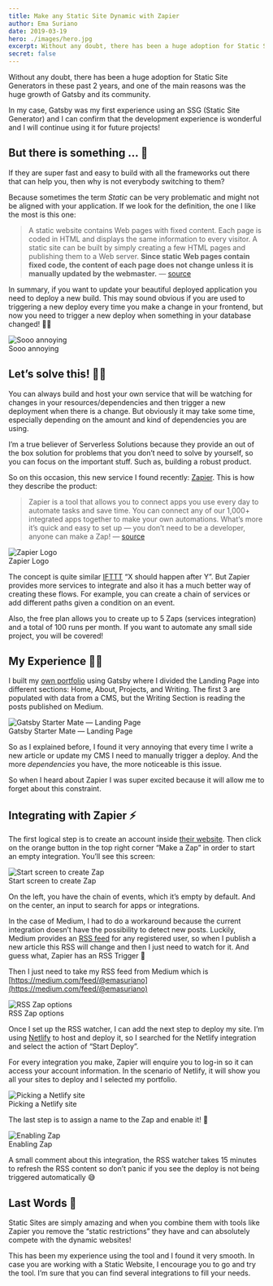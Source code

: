 ```yaml
---
title: Make any Static Site Dynamic with Zapier
author: Ema Suriano
date: 2019-03-19
hero: ./images/hero.jpg
excerpt: Without any doubt, there has been a huge adoption for Static Site Generators in these past 2 years, and one of the main reasons was the huge growth of Gatsby and its community.
secret: false
---
```


Without any doubt, there has been a huge adoption for Static Site Generators in these past 2 years, and one of the main reasons was the huge growth of Gatsby and its community.

In my case, Gatsby was my first experience using an SSG (Static Site Generator) and I can confirm that the development experience is wonderful and I will continue using it for future projects!

## But there is something … 🤔

If they are super fast and easy to build with all the frameworks out there that can help you, then why is not everybody switching to them?

Because sometimes the term _Static_ can be very problematic and might not be aligned with your application. If we look for the definition, the one I like the most is this one:

> A static website contains Web pages with fixed content. Each page is coded in HTML and displays the same information to every visitor. A static site can be built by simply creating a few HTML pages and publishing them to a Web server. **Since static Web pages contain fixed code, the content of each page does not change unless it is manually updated by the webmaster.** — [source](https://techterms.com/definition/staticwebsite)

In summary, if you want to update your beautiful deployed application you need to deploy a new build. This may sound obvious if you are used to triggering a new deploy every time you make a change in your frontend, but now you need to trigger a new deploy when something in your database changed! 🤦‍♂️

<div class="Image__Small">
  <img src="./images/so-annoying.gif" alt="Sooo annoying" />
  <figcaption>Sooo annoying</figcaption>
</div>

## Let’s solve this! 👷‍♂️

You can always build and host your own service that will be watching for changes in your resources/dependencies and then trigger a new deployment when there is a change. But obviously it may take some time, especially depending on the amount and kind of dependencies you are using.

I’m a true believer of Serverless Solutions because they provide an out of the box solution for problems that you don’t need to solve by yourself, so you can focus on the important stuff. Such as, building a robust product.

So on this occasion, this new service I found recently: [Zapier](http://zapier.com/). This is how they describe the product:

> Zapier is a tool that allows you to connect apps you use every day to automate tasks and save time. You can connect any of our 1,000+ integrated apps together to make your own automations. What’s more it’s quick and easy to set up — you don’t need to be a developer, anyone can make a Zap! — [source](https://zapier.com/help/what-is-zapier/)

<div class="Image__Small">
  <img src="images/zapier-logo.png" alt="Zapier Logo" />
  <figcaption>Zapier Logo</figcaption>
</div>

The concept is quite similar [IFTTT](https://ifttt.com/) “X should happen after Y”. But Zapier provides more services to integrate and also it has a much better way of creating these flows. For example, you can create a chain of services or add different paths given a condition on an event.

Also, the free plan allows you to create up to 5 Zaps (services integration) and a total of 100 runs per month. If you want to automate any small side project, you will be covered!

## My Experience 🙋‍♂️

I built my [own portfolio](https://gatsby-starter-mate.netlify.app/) using Gatsby where I divided the Landing Page into different sections: Home, About, Projects, and Writing. The first 3 are populated with data from a CMS, but the Writing Section is reading the posts published on Medium.

<div class="Image__Medium">
  <img src="images/gatsby-starter-mate.png" alt="Gatsby Starter Mate — Landing Page" />
  <figcaption>Gatsby Starter Mate — Landing Page</figcaption>
</div>

So as I explained before, I found it very annoying that every time I write a new article or update my CMS I need to manually trigger a deploy. And the more _dependencies_ you have, the more noticeable is this issue.

So when I heard about Zapier I was super excited because it will allow me to forget about this constraint.

## Integrating with Zapier ⚡️

The first logical step is to create an account inside [their website](http://zapier.com/). Then click on the orange button in the top right corner “Make a Zap” in order to start an empty integration. You’ll see this screen:

<div class="Image__Medium">
  <img src="images/create-zap.png" alt="Start screen to create Zap" />
  <figcaption>Start screen to create Zap</figcaption>
</div>

On the left, you have the chain of events, which it’s empty by default. And on the center, an input to search for apps or integrations.

In the case of Medium, I had to do a workaround because the current integration doesn’t have the possibility to detect new posts. Luckily, Medium provides an [RSS feed](https://help.medium.com/hc/en-us/articles/214874118-RSS-feeds) for any registered user, so when I publish a new article this RSS will change and then I just need to watch for it. And guess what, Zapier has an RSS Trigger 🎉

Then I just need to take my RSS feed from Medium which is [https://medium.com/feed/@emasuriano](https://medium.com/feed/@emasuriano)

<div class="Image__Medium">
  <img src="images/set-up-rss.png" alt="RSS Zap options" />
  <figcaption>RSS Zap options</figcaption>
</div>

Once I set up the RSS watcher, I can add the next step to deploy my site. I’m using [Netlify](https://netlify.com) to host and deploy it, so I searched for the Netlify integration and select the action of “Start Deploy”.

For every integration you make, Zapier will enquire you to log-in so it can access your account information. In the scenario of Netlify, it will show you all your sites to deploy and I selected my portfolio.

<div class="Image__Medium">
  <img src="images/netlify-deploy.png" alt="Picking a Netlify site" />
  <figcaption>Picking a Netlify site</figcaption>
</div>

The last step is to assign a name to the Zap and enable it! 🎉

<div class="Image__Medium">
  <img src="images/enable-zap.png" alt="Enabling Zap" />
  <figcaption>Enabling Zap</figcaption>
</div>

A small comment about this integration, the RSS watcher takes 15 minutes to refresh the RSS content so don’t panic if you see the deploy is not being triggered automatically 😅

## Last Words 👋

Static Sites are simply amazing and when you combine them with tools like Zapier you remove the “static restrictions” they have and can absolutely compete with the dynamic websites!

This has been my experience using the tool and I found it very smooth. In case you are working with a Static Website, I encourage you to go and try the tool. I’m sure that you can find several integrations to fill your needs.
